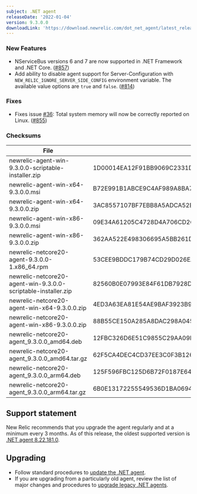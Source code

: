 ```yaml
---
subject: .NET agent
releaseDate: '2022-01-04'
version: 9.3.0.0
downloadLink: 'https://download.newrelic.com/dot_net_agent/latest_release'
---
```


### New Features
* NServiceBus versions 6 and 7 are now supported in .NET Framework and .NET Core. ([#857](https://github.com/newrelic/newrelic-dotnet-agent/pull/857))
* Add ability to disable agent support for Server-Configuration with `NEW_RELIC_IGNORE_SERVER_SIDE_CONFIG` environment variable. The available value options are `true` and `false`. ([#814](https://github.com/newrelic/newrelic-dotnet-agent/pull/814))

### Fixes
* Fixes issue [#36](https://github.com/newrelic/newrelic-dotnet-agent/issues/36): Total system memory will now be correctly reported on Linux. ([#855](https://github.com/newrelic/newrelic-dotnet-agent/pull/855))

### Checksums
| File | SHA - 256  Hash |
| ---| ---|
| newrelic-agent-win-9.3.0.0-scriptable-installer.zip | 1D00014EA12F91BB9069C2331D11BE6310D3F656CA0BB95B305622C84B954C7F |
| newrelic-agent-win-x64-9.3.0.0.msi | B72E991B1ABCE9C4AF989A8BA7690D00A2B268CA33B0FB23520736B1AC5E02DC |
| newrelic-agent-win-x64-9.3.0.0.zip | 3AC8557107BF7EBB8A5ADCA52E49BFB9CD67A6423D56926F5160D69D406CB1C0 |
| newrelic-agent-win-x86-9.3.0.0.msi | 09E34A61205C4728D4A706CD2665FDA1AA113D15E68DF26C561B31BBEB9ADB51 |
| newrelic-agent-win-x86-9.3.0.0.zip | 362AA522E498306695A5BB261DA82EDB289F49FC89CD0AAEF1BFB40E085ACC98 |
| newrelic-netcore20-agent-9.3.0.0-1.x86_64.rpm | 53CEE9BDDC179B74CD29D026EAFF00E2C39D175CC5D761C67A9EDB8B931A51C0 |
| newrelic-netcore20-agent-win-9.3.0.0-scriptable-installer.zip | 82560B0E07993E84F61DB7928D417C64482C1398400FD08324F54B815A8718B0 |
| newrelic-netcore20-agent-win-x64-9.3.0.0.zip | 4ED3A63EA81E54AE9BAF3923B97409108A2F1D565FE481AFC0A65829E79C0515 |
| newrelic-netcore20-agent-win-x86-9.3.0.0.zip | 88B55CE150A285A8DAC298A0455719C8178DDC7DAEFE627B9E7B75FDBB486EB9 |
| newrelic-netcore20-agent_9.3.0.0_amd64.deb | 12FBC326D6E51C9855C29AA09EC350AAED9C65D72A78AF4DAFEAB89335768B75 |
| newrelic-netcore20-agent_9.3.0.0_amd64.tar.gz | 62F5CA4DEC4CD37EE3C0F3B1262C060087F26FB9680915EBF78AAEC9764CA79D |
| newrelic-netcore20-agent_9.3.0.0_arm64.deb | 125F596FBC125D6B72F0187E64E00906C272215C186DCE257ACFE7F4258A40DE |
| newrelic-netcore20-agent_9.3.0.0_arm64.tar.gz | 6B0E13172255549536D1BA0694E0400EDBE4BF9336E43FA99CDEF008CFEB0306 |

## Support statement
New Relic recommends that you upgrade the agent regularly and at a minimum every 3 months. As of this release, the oldest supported version is [.NET agent 8.22.181.0](/docs/release-notes/agent-release-notes/net-release-notes/net-agent-8221810).

## Upgrading
* Follow standard procedures to [update the .NET agent](/docs/agents/net-agent/installation-configuration/update-net-agent).
* If you are upgrading from a particularly old agent, review the list of major changes and procedures to [upgrade legacy .NET agents](/docs/agents/net-agent/troubleshooting/upgrade-legacy-net-agents).
